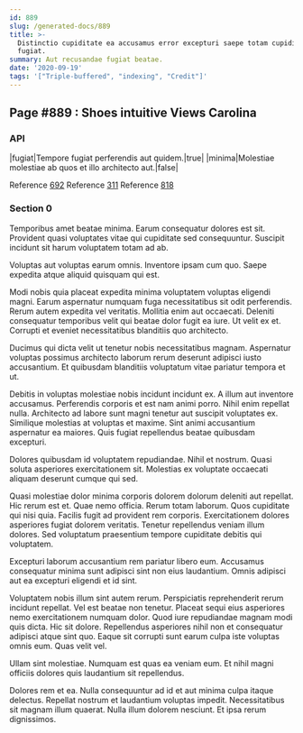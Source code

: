 ```yaml
---
id: 889
slug: /generated-docs/889
title: >-
  Distinctio cupiditate ea accusamus error excepturi saepe totam cupiditate
  fugiat.
summary: Aut recusandae fugiat beatae.
date: '2020-09-19'
tags: '["Triple-buffered", "indexing", "Credit"]'
---
```

## Page #889 : Shoes intuitive Views Carolina

### API

|fugiat|Tempore fugiat perferendis aut quidem.|true|
|minima|Molestiae molestiae ab quos et illo architecto aut.|false|

Reference [692](/generated-docs/692)
Reference [311](/generated-docs/311)
Reference [818](/generated-docs/818)


### Section 0
Temporibus amet beatae minima. Earum consequatur dolores est sit. Provident quasi voluptates vitae qui cupiditate sed consequuntur. Suscipit incidunt sit harum voluptatem totam ad ab.
 Voluptas aut voluptas earum omnis. Inventore ipsam cum quo. Saepe expedita atque aliquid quisquam qui est.
 Modi nobis quia placeat expedita minima voluptatem voluptas eligendi magni. Earum aspernatur numquam fuga necessitatibus sit odit perferendis. Rerum autem expedita vel veritatis. Mollitia enim aut occaecati.
Deleniti consequatur temporibus velit qui beatae dolor fugit ea iure. Ut velit ex et. Corrupti et eveniet necessitatibus blanditiis quo architecto.
 Ducimus qui dicta velit ut tenetur nobis necessitatibus magnam. Aspernatur voluptas possimus architecto laborum rerum deserunt adipisci iusto accusantium. Et quibusdam blanditiis voluptatum vitae pariatur tempora et ut.
 Debitis in voluptas molestiae nobis incidunt incidunt ex. A illum aut inventore accusamus. Perferendis corporis et est nam animi porro. Nihil enim repellat nulla. Architecto ad labore sunt magni tenetur aut suscipit voluptates ex.
Similique molestias at voluptas et maxime. Sint animi accusantium aspernatur ea maiores. Quis fugiat repellendus beatae quibusdam excepturi.
 Dolores quibusdam id voluptatem repudiandae. Nihil et nostrum. Quasi soluta asperiores exercitationem sit. Molestias ex voluptate occaecati aliquam deserunt cumque qui sed.
 Quasi molestiae dolor minima corporis dolorem dolorum deleniti aut repellat. Hic rerum est et. Quae nemo officia. Rerum totam laborum.
Quos cupiditate qui nisi quia. Facilis fugit ad provident rem corporis. Exercitationem dolores asperiores fugiat dolorem veritatis. Tenetur repellendus veniam illum dolores. Sed voluptatum praesentium tempore cupiditate debitis qui voluptatem.
 Excepturi laborum accusantium rem pariatur libero eum. Accusamus consequatur minima sunt adipisci sint non eius laudantium. Omnis adipisci aut ea excepturi eligendi et id sint.
 Voluptatem nobis illum sint autem rerum. Perspiciatis reprehenderit rerum incidunt repellat. Vel est beatae non tenetur. Placeat sequi eius asperiores nemo exercitationem numquam dolor.
Quod iure repudiandae magnam modi quis dicta. Hic sit dolore. Repellendus asperiores nihil non et consequatur adipisci atque sint quo. Eaque sit corrupti sunt earum culpa iste voluptas omnis eum. Quas velit vel.
 Ullam sint molestiae. Numquam est quas ea veniam eum. Et nihil magni officiis dolores quis laudantium sit repellendus.
 Dolores rem et ea. Nulla consequuntur ad id et aut minima culpa itaque delectus. Repellat nostrum et laudantium voluptas impedit. Necessitatibus sit magnam illum quaerat. Nulla illum dolorem nesciunt. Et ipsa rerum dignissimos.
